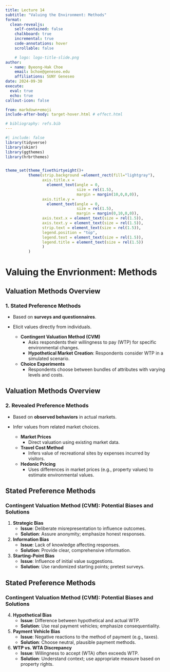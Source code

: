 ```yaml
---
title: Lecture 14
subtitle: "Valuing the Environment: Methods"
format:
  clean-revealjs:
    self-contained: false
    chalkboard: true
    incremental: true
    code-annotations: hover
    scrollable: false

    # logo: logo-title-slide.png
author:
  - name: Byeong-Hak Choe
    email: bchoe@geneseo.edu
    affiliations: SUNY Geneseo
date: 2024-09-30
execute: 
  eval: true
  echo: true
callout-icon: false

from: markdown+emoji
include-after-body: target-hover.html # effect.html

# bibliography: refs.bib
---
```



```r
#| include: false
library(tidyverse)
library(skimr)
library(ggthemes)
library(hrbrthemes)


theme_set(theme_fivethirtyeight()+
          theme(strip.background =element_rect(fill="lightgray"),
                axis.title.x = 
                  element_text(angle = 0,
                               size = rel(1.5),
                               margin = margin(10,0,0,0)),
                axis.title.y = 
                  element_text(angle = 0,
                               size = rel(1.5),
                               margin = margin(0,10,0,0)),
                axis.text.x = element_text(size = rel(1.5)),
                axis.text.y = element_text(size = rel(1.5)),
                strip.text = element_text(size = rel(1.5)),
                legend.position = "top",
                legend.text = element_text(size = rel(1.5)),
                legend.title = element_text(size = rel(1.5))
                )
          )
```


# Valuing the Envrionment: Methods {background-color="#1c4982"}



## Valuation Methods Overview
### **1. Stated Preference Methods**

:::{.nonincremental}
- Based on **surveys and questionnaires**.
- Elicit values directly from individuals.

  - **Contingent Valuation Method (CVM)**
    - Asks respondents their willingness to pay (WTP) for specific environmental changes.
    - **Hypothetical Market Creation**: Respondents consider WTP in a simulated scenario.
  - **Choice Experiments**
    - Respondents choose between bundles of attributes with varying levels and costs.

:::

## Valuation Methods Overview
### **2. Revealed Preference Methods**

:::{.nonincremental}

- Based on **observed behaviors** in actual markets.
- Infer values from related market choices.

  - **Market Prices**
    - Direct valuation using existing market data.
  - **Travel Cost Method**
    - Infers value of recreational sites by expenses incurred by visitors.
  - **Hedonic Pricing**
    - Uses differences in market prices (e.g., property values) to estimate environmental values.

:::


## Stated Preference Methods
### Contingent Valuation Method (CVM): Potential Biases and Solutions

  1. **Strategic Bias**
     - **Issue**: Deliberate misrepresentation to influence outcomes.
     - **Solution**: Assure anonymity; emphasize honest responses.
     
  2. **Information Bias**
     - **Issue**: Lack of knowledge affecting responses.
     - **Solution**: Provide clear, comprehensive information.
     
  3. **Starting-Point Bias**
     - **Issue**: Influence of initial value suggestions.
     - **Solution**: Use randomized starting points; pretest surveys.


## Stated Preference Methods
### Contingent Valuation Method (CVM): Potential Biases and Solutions

4. **Hypothetical Bias**
     - **Issue**: Difference between hypothetical and actual WTP.
     - **Solution**: Use real payment vehicles; emphasize consequentiality.
5. **Payment Vehicle Bias**
     - **Issue**: Negative reactions to the method of payment (e.g., taxes).
     - **Solution**: Choose neutral, plausible payment methods.
6. **WTP vs. WTA Discrepancy**
     - **Issue**: Willingness to accept (WTA) often exceeds WTP.
     - **Solution**: Understand context; use appropriate measure based on property rights.


